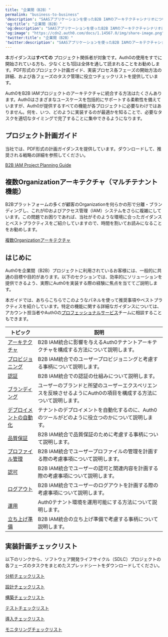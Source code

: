 ---
title: "企業間（B2B）"
permalink: "business-to-business"
'description': "SAASアプリケーションを使ったB2B IAMのアーキテクチャシナリオについて説明します。"
'og:title': "企業間（B2B）"
'og:description': "SAASアプリケーションを使ったB2B IAMのアーキテクチャシナリオについて説明します。"
'og:image': "https://cdn2.auth0.com/docs/1.14567.0/img/share-image.png"
'twitter:title': "企業間（B2B）"
'twitter:description': "SAASアプリケーションを使ったB2B IAMのアーキテクチャシナリオについて説明します。"
---

本ガイダンスは**すべての** プロジェクト関係者が対象です。Auth0の使用をすでに開始されている方も、少なくとも1回は全体を通して読まれることをお勧めします。PDF形式のプロジェクト計画ガイド、実装プロセス各フェーズの開始方法の詳細、および各フェーズのタスク管理に役立つチェックリストを提供しています。

Auth0をB2B IAMプロジェクトのアーキテクチャに統合する方法はたくさんあります。Auth0はさまざまなユースケースを包括的にサポートする柔軟性を備えていますが、Auth0が提供するすべての機能が各プロジェクトに必要なわけではありません。何を、いつ、どのように実装するのが最適かを知ることで、必要なタスクを適切なタイミングで完了することに集中できるようになります。

## プロジェクト計画ガイド

当社では、PDF形式の計画ガイダンスを提供しています。ダウンロードして、推奨される戦略の詳細を参照してください。

[B2B IAM Project Planning Guide](//assets.ctfassets.net/cdy7uua7fh8z/63F0WOPJdVzsPMxV1Xvp8x/7a329487c5e890d8e820f6a48983b46a/B2B_Project_Planning.pdf)

## 複数Organizationアーキテクチャ（マルチテナント機能）

B2Bプラットフォームの多くが顧客のOrganizationを何らかの形で分離・ブランディングし、これがIDおよびアクセス管理（IAM）システムをさらに複雑にしています。この問題でお困りであれば、当社がそのような環境に合ったガイダンスとベストプラクティスをご紹介していますので、時間を割いてお読みになることをお勧めします。

[複数Organizationアーキテクチャ](/ja-jp/get-started/architecture-scenarios/multiple-organization-architecture)

## はじめに

Auth0を企業間（B2B）プロジェクトに利用されているお客様には、一般的に共通の目標や目的があります。以下のセクションでは、効率的にソリューションを提供できるよう、実際にAuth0を実装する際の経験に焦点を当ててご説明します。

<Card title="ベストプラクティス">

本ガイドでは、あちらこちらでこのようなパネルを使って推奨事項やベストプラクティスを紹介しています。特定の機能に関する詳細なガイダンスについては、アカウント担当者やAuth0の[プロフェッショナルサービス](https://auth0.com/docs/services)チームに相談することもできます。

</Card>

<table class="table"><thead>
<tr>
<th><strong>トピック</strong></th>
<th><strong>説明</strong></th>
</tr>
</thead>
<tbody>
<tr>
<td><a href="/ja-jp/architecture-scenarios/b2b/architecture">アーキテクチャ</a></td>
<td>B2B IAM統合に影響を与えるAuth0テナントアーキテクチャを構成する方法について説明します。</td>
</tr>
<tr>
<td><a href="/ja-jp/architecture-scenarios/b2b/provisioning">プロビジョニング</a></td>
<td>B2B IAM統合でのユーザープロビジョニングと考慮する事柄について説明します。</td>
</tr>
<tr>
<td><a href="/ja-jp/architecture-scenarios/b2b/authentication">認証</a></td>
<td>B2B IAM統合での認証の仕組みについて説明します。</td>
</tr>
<tr>
<td><a href="/ja-jp/architecture-scenarios/b2b/branding">ブランディング</a></td>
<td>ユーザーのブランドと所望のユーザーエクスペリエンスを反映させるようにAuth0の項目を構成する方法について説明します。</td>
</tr>
<tr>
<td><a href="/ja-jp/architecture-scenarios/b2b/deployment">デプロイメントの自動化</a></td>
<td>テナントのデプロイメントを自動化するのに、Auth0のツールがどのように役立つのかについて説明します。</td>
</tr>
<tr>
<td><a href="/ja-jp/architecture-scenarios/b2b/quality-assurance">品質保証</a></td>
<td>B2B IAM統合で品質保証のために考慮する事柄について説明します。</td>
</tr>
<tr>
<td><a href="/ja-jp/architecture-scenarios/b2b/profile-management">プロファイル管理</a></td>
<td>B2B IAM統合でユーザープロファイルの管理を計画する際の考慮事項について説明します。</td>
</tr>
<tr>
<td><a href="/ja-jp/architecture-scenarios/b2b/authorization">認可</a></td>
<td>B2B IAM統合でユーザーの認可と関連内容を計画する際の考慮事項について説明します。</td>
</tr>
<tr>
<td><a href="/ja-jp/architecture-scenarios/b2b/logout">ログアウト</a></td>
<td>B2B IAM統合でユーザーのログアウトを計画する際の考慮事項について説明します。</td>
</tr>
<tr>
<td><a href="/ja-jp/architecture-scenarios/b2b/operations">運用</a></td>
<td>Auth0テナント環境を運用可能にする方法について説明します。</td>
</tr>
<tr>
<td><a href="/ja-jp/architecture-scenarios/b2b/launch">立ち上げ準備</a></td>
<td>B2B IAM統合の立ち上げ準備で考慮する事柄について説明します。</td>
</tr>
</tbody>
</table>

## 実装計画チェックリスト

以下のリンクから、ソフトウェア開発ライフサイクル（SDLC）プロジェクトの各フェーズのタスクをまとめたスプレッドシートをダウンロードしてください。

[分析チェックリスト](https://cdn2.auth0.com/docs/media/articles/architecture-scenarios/checklists/Analyze-Checklist.xlsx)

[設計チェックリスト](https://cdn2.auth0.com/docs/media/articles/architecture-scenarios/checklists/Design-Checklist.xlsx)

[構築チェックリスト](https://cdn2.auth0.com/docs/media/articles/architecture-scenarios/checklists/Build-Checklist.xlsx)

[テストチェックリスト](https://cdn2.auth0.com/docs/media/articles/architecture-scenarios/checklists/Test-Checklist.xlsx)

[導入チェックリスト](https://cdn2.auth0.com/docs/media/articles/architecture-scenarios/checklists/Deploy-Checklist.xlsx)

[モニタリングチェックリスト](https://cdn2.auth0.com/docs/media/articles/architecture-scenarios/checklists/Monitor-Checklist.xlsx)